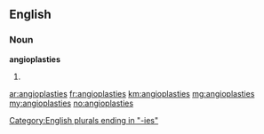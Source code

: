 ==English==

===Noun===
'''angioplasties'''

# {{plural of|[[angioplasty]]}}

[[Category:English plurals ending in "-ies"]]

[[ar:angioplasties]]
[[fr:angioplasties]]
[[km:angioplasties]]
[[mg:angioplasties]]
[[my:angioplasties]]
[[no:angioplasties]]